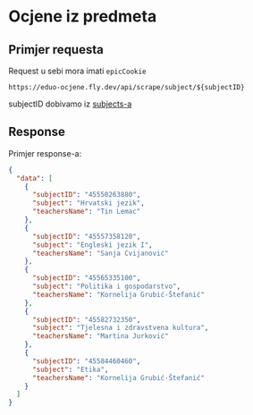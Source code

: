 
# Ocjene iz predmeta

## Primjer requesta

<Callout emoji="⚠️">Request u sebi mora imati `epicCookie`</Callout>

`https://eduo-ocjene.fly.dev/api/scrape/subject/${subjectID}`

subjectID dobivamo iz [subjects-a](/REST/subjects)

## Response

Primjer response-a:

```json
{
  "data": [
    {
      "subjectID": "45550263880",
      "subject": "Hrvatski jezik",
      "teachersName": "Tin Lemac"
    },
    {
      "subjectID": "45557358120",
      "subject": "Engleski jezik I",
      "teachersName": "Sanja Cvijanović"
    },
    {
      "subjectID": "45565335100",
      "subject": "Politika i gospodarstvo",
      "teachersName": "Kornelija Grubić-Štefanić"
    },
    {
      "subjectID": "45582732350",
      "subject": "Tjelesna i zdravstvena kultura",
      "teachersName": "Martina Jurković"
    },
    {
      "subjectID": "45584460460",
      "subject": "Etika",
      "teachersName": "Kornelija Grubić-Štefanić"
    }
  ]
}
```

